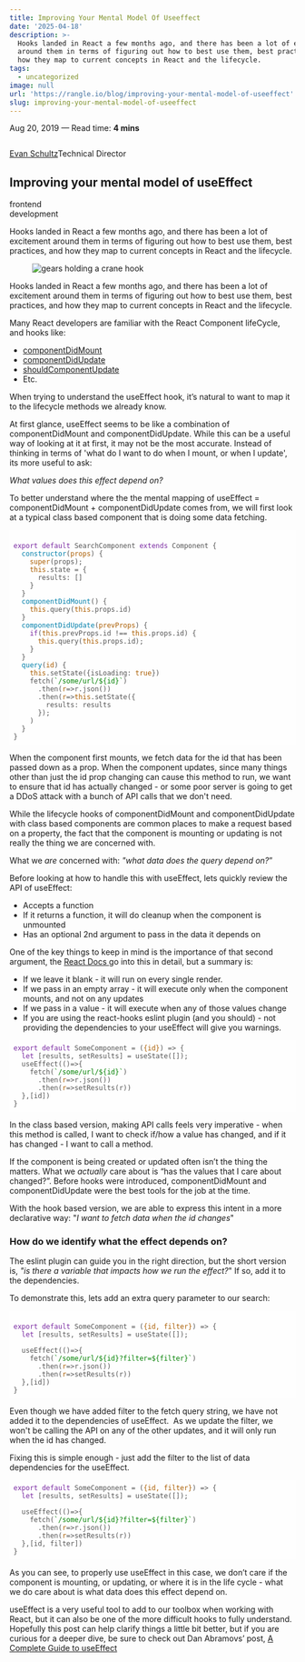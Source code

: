 ```yaml
---
title: Improving Your Mental Model Of Useeffect
date: '2025-04-18'
description: >-
  Hooks landed in React a few months ago, and there has been a lot of excitement
  around them in terms of figuring out how to best use them, best practices, and
  how they map to current concepts in React and the lifecycle.
tags:
  - uncategorized
image: null
url: 'https://rangle.io/blog/improving-your-mental-model-of-useeffect'
slug: improving-your-mental-model-of-useeffect
---
```


<div class="css-udzbms"><div class="css-7i1khu"><section class="css-r3fqbs"><p class="css-16cimln">Aug 20, 2019 — Read time: <strong>4 mins</strong></p><div class="css-wyhr2r"><div class="css-1uxw0xd"><div class="css-n3pbl1"><a href="/blog/author/evan-schultz"><span class="ds-figure"><figure class="css-14taefl"><img src="images/improving-your-mental-model-of-useeffect-evan.png" alt="" loading="lazy" sizes="(max-width: 360px) , 75px" class="css-7tbaik"></figure></span></a></div><div><a href="/blog/author/evan-schultz"><span class="css-1i82ydo">Evan Schultz</span></a><span class="css-1i82ydo">Technical Director</span></div></div></div><h1>Improving your mental model of useEffect</h1><div class="css-6u2tq1"><div color="red" class="css-1rekqu8">frontend</div><div color="grey" class="css-ro6flr">development</div></div><div class="css-jr2m3h"><p class="ds-large-body">Hooks landed in React a few months ago, and there has been a lot of excitement around them in terms of figuring out how to best use them, best practices, and how they map to current concepts in React and the lifecycle.</p></div><div class="css-11b6it4"><span class="ds-figure"><figure class="css-14taefl"><img src="images/improving-your-mental-model-of-useeffect-feature-photo.png" alt="gears holding a crane hook" loading="lazy" sizes="100%" class="css-4a0506"></figure></span></div><article><div class="css-1q29gwd"><p>Hooks landed in React a few months ago, and there has been a lot of excitement around them in terms of figuring out how to best use them, best practices, and how they map to current concepts in React and the lifecycle.</p><p>Many React developers are familiar with the React Component lifeCycle, and hooks like:</p><ul><li class=""><a href="https://reactjs.org/docs/react-component.html#componentdidmount" target="_blank" data-on="click" data-event-category="CTA" data-event-action="click" data-event-label="https://reactjs.org/docs/react-component.html#componentdidmount" style="text-decoration:underline" class="css-k1irjw"><span class="ds-link css-aplkc0">componentDidMount</span></a></li><li class=""><a href="https://reactjs.org/docs/react-component.html#componentdidupdate" target="_blank" data-on="click" data-event-category="CTA" data-event-action="click" data-event-label="https://reactjs.org/docs/react-component.html#componentdidupdate" style="text-decoration:underline" class="css-k1irjw"><span class="ds-link css-aplkc0">componentDidUpdate</span></a></li><li class=""><a href="https://reactjs.org/docs/react-component.html#shouldcomponentupdate" target="_blank" data-on="click" data-event-category="CTA" data-event-action="click" data-event-label="https://reactjs.org/docs/react-component.html#shouldcomponentupdate" style="text-decoration:underline" class="css-k1irjw"><span class="ds-link css-aplkc0">shouldComponentUpdate</span></a></li><li class="">Etc.</li></ul><p>When trying to understand the useEffect hook, it’s natural to want to map it to the lifecycle methods we already know. &nbsp;</p><p>At first glance, useEffect seems to be like a combination of componentDidMount and componentDidUpdate. While this can be a useful way of looking at it at first, it may not be the most accurate. Instead of thinking in terms of 'what do I want to do when I mount, or when I update', its more useful to ask:</p><div class="css-5u8i8j"><div class="css-1q29gwd"><p><em>What values does this effect depend on?</em></p></div></div><p>To better understand where the the mental mapping of useEffect = componentDidMount + componentDidUpdate comes from, we will first look at a typical class based component that is doing some data fetching.</p><pre style="display:block;overflow-x:auto;background:#fefefe;color:#545454;padding:0.5em"><code class="language-javascript" style="white-space:pre"><span>
</span><span></span><span style="color:#7928a1">export</span><span> </span><span style="color:#7928a1">default</span><span> SearchComponent </span><span style="color:#7928a1">extends</span><span> Component {
</span><span>  </span><span class="hljs-function" style="color:#007faa">constructor</span><span class="hljs-function">(</span><span class="hljs-function" style="color:#aa5d00">props</span><span class="hljs-function">)</span><span> {
</span><span>    </span><span style="color:#aa5d00">super</span><span>(props);
</span><span>    </span><span style="color:#aa5d00">this</span><span>.state = {
</span><span>      </span><span class="hljs-attr">results</span><span>: []
</span>    }
<!-- -->  }
<span>  </span><span class="hljs-function" style="color:#007faa">componentDidMount</span><span class="hljs-function">(</span><span class="hljs-function">)</span><span> {
</span><span>    </span><span style="color:#aa5d00">this</span><span>.query(</span><span style="color:#aa5d00">this</span><span>.props.id)
</span>  }
<span>  </span><span class="hljs-function" style="color:#007faa">componentDidUpdate</span><span class="hljs-function">(</span><span class="hljs-function" style="color:#aa5d00">prevProps</span><span class="hljs-function">)</span><span> {
</span><span>    </span><span style="color:#7928a1">if</span><span>(</span><span style="color:#aa5d00">this</span><span>.prevProps.id !== </span><span style="color:#aa5d00">this</span><span>.props.id) {
</span><span>      </span><span style="color:#aa5d00">this</span><span>.query(</span><span style="color:#aa5d00">this</span><span>.props.id);
</span>    }
<!-- -->  }
<span>  </span><span class="hljs-function" style="color:#007faa">query</span><span class="hljs-function">(</span><span class="hljs-function" style="color:#aa5d00">id</span><span class="hljs-function">)</span><span> {
</span><span>    </span><span style="color:#aa5d00">this</span><span>.setState({</span><span class="hljs-attr">isLoading</span><span>: </span><span style="color:#aa5d00">true</span><span>})
</span><span>    fetch(</span><span style="color:#008000">`/some/url/</span><span class="hljs-subst" style="color:#008000">${id}</span><span style="color:#008000">`</span><span>)
</span><span>      .then(</span><span class="hljs-function" style="color:#aa5d00">r</span><span class="hljs-function">=&gt;</span><span>r.json())
</span><span>      .then(</span><span class="hljs-function" style="color:#aa5d00">r</span><span class="hljs-function">=&gt;</span><span style="color:#aa5d00">this</span><span>.setState({
</span><span>        </span><span class="hljs-attr">results</span><span>: results
</span>      });
<!-- -->    )
<!-- -->  }
<!-- -->}</code></pre><p>When the component first mounts, we fetch data for the id that has been passed down as a prop. When the component updates, since many things other than just the id prop changing can cause this method to run, we want to ensure that id has actually changed - or some poor server is going to get a DDoS attack with a bunch of API calls that we don't need.</p><p>While the lifecycle hooks of componentDidMount and componentDidUpdate with class based components are common places to make a request based on a property, the fact that the component is mounting or updating is not really the thing we are concerned with.</p><p>What we <em>are</em> concerned with: <em>"what data does the query depend on?</em>”</p><p>Before looking at how to handle this with useEffect, lets quickly review the API of useEffect:</p><ul><li class="">Accepts a function</li><li class="">If it returns a function, it will do cleanup when the component is unmounted</li><li class="">Has an optional 2nd argument to pass in the data it depends on</li></ul><p>One of the key things to keep in mind is the importance of that second argument, the <a href="https://reactjs.org/docs/hooks-effect.html" target="_blank" data-on="click" data-event-category="CTA" data-event-action="click" data-event-label="https://reactjs.org/docs/hooks-effect.html" style="text-decoration:underline" class="css-k1irjw"><span class="ds-link css-aplkc0">React Docs </span></a>go into this in detail, but a summary is:</p><ul><li class="">If we leave it blank - it will run on every single render.</li><li class="">If we pass in an empty array - it will execute only when the component mounts, and not on any updates</li><li class="">If we pass in a value - it will execute when any of those values change</li><li class="">If you are using the react-hooks eslint plugin (and you should) - not providing the dependencies to your useEffect will give you warnings.</li></ul><pre style="display:block;overflow-x:auto;background:#fefefe;color:#545454;padding:0.5em"><code class="language-javascript" style="white-space:pre"><span style="color:#7928a1">export</span><span> </span><span style="color:#7928a1">default</span><span> SomeComponent = </span><span class="hljs-function">(</span><span class="hljs-function" style="color:#aa5d00">{id}</span><span class="hljs-function">) =&gt;</span><span> {
</span><span>  </span><span style="color:#7928a1">let</span><span> [results, setResults] = useState([]);
</span><span>  useEffect(</span><span class="hljs-function">()=&gt;</span><span>{
</span><span>    fetch(</span><span style="color:#008000">`/some/url/</span><span class="hljs-subst" style="color:#008000">${id}</span><span style="color:#008000">`</span><span>)
</span><span>      .then(</span><span class="hljs-function" style="color:#aa5d00">r</span><span class="hljs-function">=&gt;</span><span>r.json())
</span><span>      .then(</span><span class="hljs-function" style="color:#aa5d00">r</span><span class="hljs-function">=&gt;</span><span>setResults(r))
</span>  },[id])
<!-- -->}</code></pre><p>In the class based version, making API calls feels very imperative - when this method is called, I want to check if/how a value has changed, and if it has changed - I want to call a method.</p><p>If the component is being created or updated often isn’t the thing the matters. What we <em>actually</em> care about is “has the values that I care about changed?”. Before hooks were introduced, componentDidMount and componentDidUpdate were the best tools for the job at the time.</p><p>With the hook based version, we are able to express this intent in a more declarative way: "<em>I want to fetch data when the id changes</em>"</p><h3 id="how-do-we-identify-what-the-effect-depends-on?">How do we identify what the effect depends on?</h3><p>The eslint plugin can guide you in the right direction, but the short version is, <em>"is there a variable that impacts how we run the effect?</em>" If so, add it to the dependencies.</p><p>To demonstrate this, lets add an extra query parameter to our search:</p><pre style="display:block;overflow-x:auto;background:#fefefe;color:#545454;padding:0.5em"><code class="language-javascript" style="white-space:pre"><span>
</span><span></span><span style="color:#7928a1">export</span><span> </span><span style="color:#7928a1">default</span><span> SomeComponent = </span><span class="hljs-function">(</span><span class="hljs-function" style="color:#aa5d00">{id, filter}</span><span class="hljs-function">) =&gt;</span><span> {
</span><span>  </span><span style="color:#7928a1">let</span><span> [results, setResults] = useState([]);
</span>
<span>  useEffect(</span><span class="hljs-function">()=&gt;</span><span>{
</span><span>    fetch(</span><span style="color:#008000">`/some/url/</span><span class="hljs-subst" style="color:#008000">${id}</span><span style="color:#008000">?filter=</span><span class="hljs-subst" style="color:#008000">${filter}</span><span style="color:#008000">`</span><span>)
</span><span>      .then(</span><span class="hljs-function" style="color:#aa5d00">r</span><span class="hljs-function">=&gt;</span><span>r.json())
</span><span>      .then(</span><span class="hljs-function" style="color:#aa5d00">r</span><span class="hljs-function">=&gt;</span><span>setResults(r))
</span>  },[id])
<!-- -->}</code></pre><p>Even though we have added filter to the fetch query string, we have not added it to the dependencies of useEffect. &nbsp;As we update the filter, we won't be calling the API on any of the other updates, and it will only run when the id has changed.</p><p>Fixing this is simple enough - just add the filter to the list of data dependencies for the useEffect.</p><pre style="display:block;overflow-x:auto;background:#fefefe;color:#545454;padding:0.5em"><code class="language-javascript" style="white-space:pre"><span style="color:#7928a1">export</span><span> </span><span style="color:#7928a1">default</span><span> SomeComponent = </span><span class="hljs-function">(</span><span class="hljs-function" style="color:#aa5d00">{id, filter}</span><span class="hljs-function">) =&gt;</span><span> {
</span><span>  </span><span style="color:#7928a1">let</span><span> [results, setResults] = useState([]);
</span>
<span>  useEffect(</span><span class="hljs-function">()=&gt;</span><span>{
</span><span>    fetch(</span><span style="color:#008000">`/some/url/</span><span class="hljs-subst" style="color:#008000">${id}</span><span style="color:#008000">?filter=</span><span class="hljs-subst" style="color:#008000">${filter}</span><span style="color:#008000">`</span><span>)
</span><span>      .then(</span><span class="hljs-function" style="color:#aa5d00">r</span><span class="hljs-function">=&gt;</span><span>r.json())
</span><span>      .then(</span><span class="hljs-function" style="color:#aa5d00">r</span><span class="hljs-function">=&gt;</span><span>setResults(r))
</span>  },[id, filter])
<!-- -->}</code></pre><p>As you can see, to properly use useEffect in this case, we don’t care if the component is mounting, or updating, or where it is in the life cycle - what we do care about is what data does this effect depend on.</p><p>useEffect is a very useful tool to add to our toolbox when working with React, but it can also be one of the more difficult hooks to fully understand. Hopefully this post can help clarify things a little bit better, but if you are curious for a deeper dive, be sure to check out Dan Abramovs’ post, <a href="https://overreacted.io/a-complete-guide-to-useeffect/" target="_blank" data-on="click" data-event-category="CTA" data-event-action="click" data-event-label="https://overreacted.io/a-complete-guide-to-useeffect/" style="text-decoration:underline" class="css-k1irjw"><span class="ds-link css-aplkc0">A Complete Guide to useEffect</span></a></p></div></article></section></div></div>

